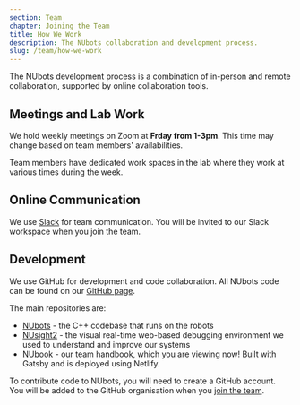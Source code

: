 ```yaml
---
section: Team
chapter: Joining the Team
title: How We Work
description: The NUbots collaboration and development process.
slug: /team/how-we-work
---
```


The NUbots development process is a combination of in-person and remote collaboration, supported by online collaboration tools.

## Meetings and Lab Work
We hold weekly meetings on Zoom at **Frday from 1-3pm**. This time may change based on team members' availabilities.

Team members have dedicated work spaces in the lab where they work at various times during the week.

## Online Communication

We use [Slack](https://slack.com/intl/en-au/) for team communication. You will be invited to our Slack workspace when you join the team.

## Development

We use GitHub for development and code collaboration. All NUbots code can be found on our [GitHub page](https://github.com/NUbots/).

The main repositories are:

- [NUbots](https://github.com/NUbots/NUbots) - the C++ codebase that runs on the robots
- [NUsight2](https://github.com/NUbots/NUsight2) - the visual real-time web-based debugging environment we used to understand and improve our systems
- [NUbook](https://github.com/NUbots/NUbook) - our team handbook, which you are viewing now! Built with Gatsby and is deployed using Netlify.

To contribute code to NUbots, you will need to create a GitHub account. You will be added to the GitHub organisation when you [join the team](/team/how-to-join).
